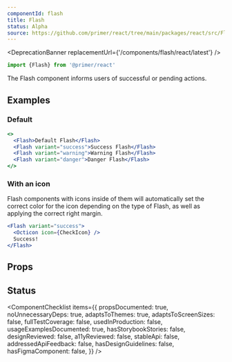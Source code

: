 ```yaml
---
componentId: flash
title: Flash
status: Alpha
source: https://github.com/primer/react/tree/main/packages/react/src/Flash
---
```



<DeprecationBanner replacementUrl={'/components/flash/react/latest'} />

```js
import {Flash} from '@primer/react'
```

The Flash component informs users of successful or pending actions.

## Examples

### Default

```jsx live
<>
  <Flash>Default Flash</Flash>
  <Flash variant="success">Success Flash</Flash>
  <Flash variant="warning">Warning Flash</Flash>
  <Flash variant="danger">Danger Flash</Flash>
</>
```

### With an icon

Flash components with icons inside of them will automatically set the correct color for the icon depending on the type of Flash, as well as applying the correct right margin.

```jsx live
<Flash variant="success">
  <Octicon icon={CheckIcon} />
  Success!
</Flash>
```

## Props

<ComponentProps data={data} />

## Status

<ComponentChecklist
  items={{
    propsDocumented: true,
    noUnnecessaryDeps: true,
    adaptsToThemes: true,
    adaptsToScreenSizes: false,
    fullTestCoverage: false,
    usedInProduction: false,
    usageExamplesDocumented: true,
    hasStorybookStories: false,
    designReviewed: false,
    a11yReviewed: false,
    stableApi: false,
    addressedApiFeedback: false,
    hasDesignGuidelines: false,
    hasFigmaComponent: false,
  }}
/>
